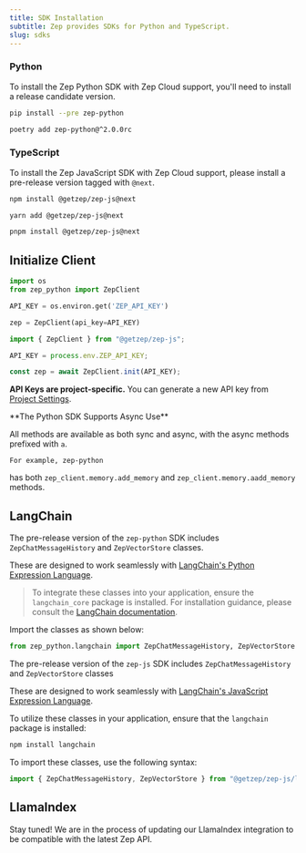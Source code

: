 ```yaml
---
title: SDK Installation
subtitle: Zep provides SDKs for Python and TypeScript.
slug: sdks
---
```



### Python

To install the Zep Python SDK with Zep Cloud support, you'll need to install a release candidate version.

<Tabs>

<Tab title="pip">

```Bash
pip install --pre zep-python
```

</Tab>
<Tab title="poetry">

```Bash
poetry add zep-python@^2.0.0rc
```

</Tab>
</Tabs>

### TypeScript

To install the Zep JavaScript SDK with Zep Cloud support, please install a pre-release version tagged with `@next`.

<Tabs>

<Tab title="npm">

```Bash
npm install @getzep/zep-js@next
```

</Tab>
<Tab title="yarn">

```Bash
yarn add @getzep/zep-js@next
```

</Tab>
<Tab title="pnpm">

```Bash
pnpm install @getzep/zep-js@next
```

</Tab>
</Tabs>

## Initialize Client

<Tabs group="code_block">
<Tab title="Python" group-key="python">

```python
import os
from zep_python import ZepClient

API_KEY = os.environ.get('ZEP_API_KEY')

zep = ZepClient(api_key=API_KEY)
```

</Tab>
<Tab title="Typescript" group-key="ts">

```typescript
import { ZepClient } from "@getzep/zep-js";

API_KEY = process.env.ZEP_API_KEY;

const zep = await ZepClient.init(API_KEY);
```

</Tab>
<Tab title="Go (Coming soon)" group-key="go">
</Tab>
</Tabs>

<Note>**API Keys are project-specific.** You can generate a new API key from [Project Settings](projects.mdx).</Note>

<Info>
    **The Python SDK Supports Async Use**

All methods are available as both sync and async, with the async methods prefixed with `a`.

    For example, zep-python

has both `zep_client.memory.add_memory` and `zep_client.memory.aadd_memory` methods.

</Info>

## LangChain

<Tabs group="code_block">
<Tab title="Python" group-key="python">

The pre-release version of the `zep-python` SDK includes `ZepChatMessageHistory` and `ZepVectorStore` classes.

These are designed to work seamlessly with [LangChain's Python Expression Language](https://python.langchain.com/docs/expression_language/).

> To integrate these classes into your application, ensure the `langchain_core` package is installed. For installation guidance, please consult the [LangChain documentation](https://python.langchain.com/docs/get_started/installation#langchain-core).

Import the classes as shown below:

```python
from zep_python.langchain import ZepChatMessageHistory, ZepVectorStore
```

</Tab>
<Tab title="Typescript" group-key="ts">

The pre-release version of the `zep-js` SDK includes `ZepChatMessageHistory` and `ZepVectorStore` classes

These are designed to work seamlessly with [LangChain's JavaScript Expression Language](https://js.langchain.com/docs/expression_language/).

To utilize these classes in your application, ensure that the `langchain` package is installed:

```bash
npm install langchain
```

To import these classes, use the following syntax:

```typescript
import { ZepChatMessageHistory, ZepVectorStore } from "@getzep/zep-js/langchain";
```

</Tab>

<Tab title="Go (Coming soon)" group-key="go">
</Tab>
</Tabs>

## LlamaIndex

Stay tuned! We are in the process of updating our LlamaIndex integration to be compatible with the latest Zep API.
